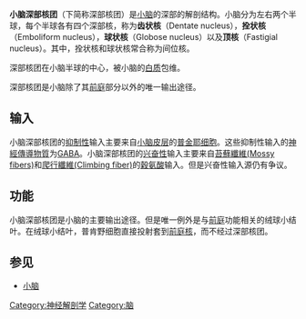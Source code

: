 {{unreferenced|time=2008-11-4}}
{{Infobox brain
| Name            = 小脑深部核团
| Latin           = nuclei cerebelli
| Image           = Gray707 zh.png
| Caption         = [[小脑|小脑]]半球的矢切面。右侧的橄榄体被矢状切开。齿状核被标注在中上部。
| Image2          = Diagram of the Microanatomy of Human Cerebellar Cortex.svg
| Caption2        = 小脑的微回路.兴奋性突触（+）；抑制性突触（-）.<BR>MF：苔藓纤维。<BR>DCN:小脑深部核团<BR>IO: [[下橄榄体|下橄榄体]].<BR>CF: [[爬行纤维|爬行纤维]].<BR>GC: [[粒状细胞|粒状细胞]].<BR>PF: [[平行纤维|平行纤维]].<BR>PC: [[普金耶细胞|普金耶细胞]].<BR>GgC: [[高爾基细胞|高爾基细胞]].<BR>SC: [[星形细胞|星形细胞]].<BR>BC: [[篮形细胞|篮形细胞]].
| IsPartOf        = [[小脑|小脑]]
| Components      = [[齿状核|齿状核]]，间位核（[[拴状核|拴状核]], [[球状核|球状核]]），[[顶核|顶核]]
| Artery          = [[小脑上动脉|小脑上动脉]]
| Vein            =
<!--
| GraySubject     = 187
| GrayPage        = 796
| BrainInfoType   = hier
| BrainInfoNumber = 679
| DorlandsPre     = n_11
| DorlandsSuf     = 12580684 
-->
}}
'''小脑深部核团'''（下简称深部核团）是[[小脑|小脑]]的深部的解剖结构。小脑分为左右两个半球，每个半球各有四个深部核，称为'''齿状核'''（Dentate nucleus），'''拴状核'''（Emboliform nucleus），'''球状核'''（Globose nucleus）以及'''顶核'''（Fastigial nucleus）。其中，拴状核和球状核常合称为间位核。

深部核团在小脑半球的中心，被小脑的[[白质|白质]]包维。

深部核团是小脑除了其[[前庭|前庭]]部分以外的唯一输出途径。

==输入==
小脑深部核团的[[抑制性|抑制性]]输入主要来自[[小脑皮层|小脑皮层]]的[[Purkinje_cells|普金耶细胞]]。这些抑制性输入的[[神經傳導物質|神經傳導物質]]为[[GABA|GABA]]。小脑深部核团的[[兴奋性|兴奋性]]输入主要来自[[小腦苔蘚纖維|苔蘚纖維(Mossy fibers)]]和[[小腦爬行纖維|爬行纖維(Climbing fiber)]]的[[谷氨酸|穀氨酸]]输入。但是兴奋性输入源仍有争议。

==功能==
小脑深部核团是小脑的主要输出途径。但是唯一例外是与[[前庭|前庭]]功能相关的绒球小结叶。在绒球小结叶，普肯野细胞直接投射套到[[前庭核|前庭核]]，而不经过深部核团。

==参见==
* [[小脑|小脑]]

{{后脑}}
[[Category:神经解剖学|Category:神经解剖学]]
[[Category:脑|Category:脑]]